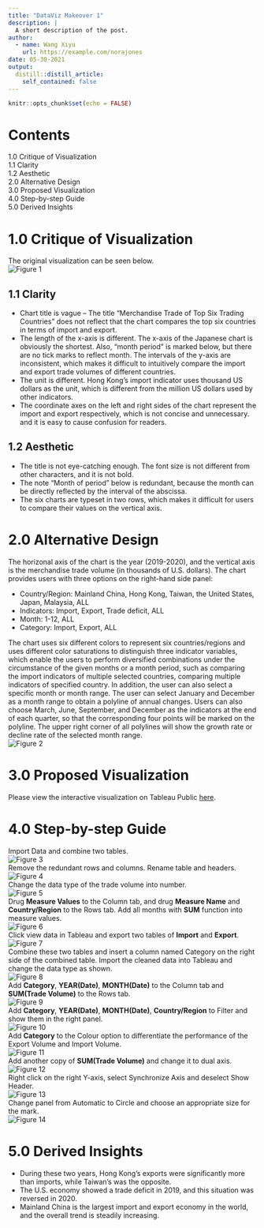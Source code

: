 ```yaml
---
title: "DataViz Makeover 1"
description: |
  A short description of the post.
author:
  - name: Wang Xiyu
    url: https://example.com/norajones
date: 05-30-2021
output:
  distill::distill_article:
    self_contained: false
---
```



```r
knitr::opts_chunk$set(echo = FALSE)
```

# Contents  
1.0 Critique of Visualization  
1.1 Clarity  
1.2 Aesthetic  
2.0 Alternative Design  
3.0 Proposed Visualization  
4.0 Step-by-step Guide  
5.0 Derived Insights  

# 1.0	 Critique of Visualization#
The original visualization can be seen below.  
![Figure 1](C:/Users/adminq/Desktop/Visual Analysis/DataViz Makeover/DataViz Makeover1/img/Picture1.jpg)

## 1.1 Clarity
* Chart title is vague – The title “Merchandise Trade of Top Six Trading Countries” does not reflect that the chart compares the top six countries in terms of import and export. 
* The length of the x-axis is different. The x-axis of the Japanese chart is obviously the shortest. Also, "month period" is marked below, but there are no tick marks to reflect month. The intervals of the y-axis are inconsistent, which makes it difficult to intuitively compare the import and export trade volumes of different countries.
* The unit is different. Hong Kong’s import indicator uses thousand US dollars as the unit, which is different from the million US dollars used by other indicators.
* The coordinate axes on the left and right sides of the chart represent the import and export respectively, which is not concise and unnecessary. and it is easy to cause confusion for readers.

## 1.2 Aesthetic
* The title is not eye-catching enough. The font size is not different from other characters, and it is not bold.
* The note "Month of period" below is redundant, because the month can be directly reflected by the interval of the abscissa.
* The six charts are typeset in two rows, which makes it difficult for users to compare their values on the vertical axis.

# 2.0 Alternative Design
The horizonal axis of the chart is the year (2019-2020), and the vertical axis is the merchandise trade volume (in thousands of U.S. dollars). The chart provides users with three options on the right-hand side panel:

* Country/Region: Mainland China, Hong Kong, Taiwan, the United States, Japan, Malaysia, ALL  
* Indicators: Import, Export, Trade deficit, ALL  
* Month: 1-12, ALL  
* Category: Import, Export, ALL  

The chart uses six different colors to represent six countries/regions and uses different color saturations to distinguish three indicator variables, which enable the users to perform diversified combinations under the circumstance of the given months or a month period, such as comparing the import indicators of multiple selected countries, comparing multiple indicators of specified country.
In addition, the user can also select a specific month or month range. The user can select January and December as a month range to obtain a polyline of annual changes. Users can also choose March, June, September, and December as the indicators at the end of each quarter, so that the corresponding four points will be marked on the polyline. The upper right corner of all polylines will show the growth rate or decline rate of the selected month range.  
![Figure 2](C:/Users/adminq/Desktop/Visual Analysis/DataViz Makeover/DataViz Makeover1/img/Picture2.jpg)

# 3.0 Proposed Visualization
Please view the interactive visualization on Tableau Public [here](https://public.tableau.com/app/profile/wang.xiyu/viz/Book2_16223555629660/Sheet1).

# 4.0 Step-by-step Guide
Import Data and combine two tables.  
![Figure 3](C:/Users/adminq/Desktop/Visual Analysis/DataViz Makeover/DataViz Makeover1/img/Picture3.jpg)  
Remove the redundant rows and columns. Rename table and headers.  
![Figure 4](C:/Users/adminq/Desktop/Visual Analysis/DataViz Makeover/DataViz Makeover1/img/Picture4.jpg)  
Change the data type of the trade volume into number.  
![Figure 5](C:/Users/adminq/Desktop/Visual Analysis/DataViz Makeover/DataViz Makeover1/img/Picture5.jpg)  
Drug **Measure Values** to the Column tab, and drug **Measure Name** and **Country/Region** to the Rows tab. Add all months with **SUM** function into measure values.  
![Figure 6](C:/Users/adminq/Desktop/Visual Analysis/DataViz Makeover/DataViz Makeover1/img/Picture6.jpg)  
Click view data in Tableau and export two tables of **Import** and **Export**.  
![Figure 7](C:/Users/adminq/Desktop/Visual Analysis/DataViz Makeover/DataViz Makeover1/img/Picture7.jpg)  
Combine these two tables and insert a column named Category on the right side of the combined table. Import the cleaned data into Tableau and change the data type as shown.  
![Figure 8](C:/Users/adminq/Desktop/Visual Analysis/DataViz Makeover/DataViz Makeover1/img/Picture8.jpg)  
Add **Category**, **YEAR(Date)**, **MONTH(Date)** to the Column tab and **SUM(Trade Volume)** to the Rows tab.  
![Figure 9](C:/Users/adminq/Desktop/Visual Analysis/DataViz Makeover/DataViz Makeover1/img/Picture9.jpg)  
Add **Category**, **YEAR(Date)**, **MONTH(Date)**, **Country/Region** to Filter and show them in the right panel.  
![Figure 10](C:/Users/adminq/Desktop/Visual Analysis/DataViz Makeover/DataViz Makeover1/img/Picture10.jpg)  
Add **Category** to the Colour option to differentiate the performance of the Export Volume and Import Volume.  
![Figure 11](C:/Users/adminq/Desktop/Visual Analysis/DataViz Makeover/DataViz Makeover1/img/Picture11.jpg)  
Add another copy of **SUM(Trade Volume)** and change it to dual axis.  
![Figure 12](C:/Users/adminq/Desktop/Visual Analysis/DataViz Makeover/DataViz Makeover1/img/Picture12.jpg)  
Right click on the right Y-axis, select Synchronize Axis and deselect Show Header.  
![Figure 13](C:/Users/adminq/Desktop/Visual Analysis/DataViz Makeover/DataViz Makeover1/img/Picture13.jpg)  
Change panel from Automatic to Circle and choose an appropriate size for the mark.  
![Figure 14](C:/Users/adminq/Desktop/Visual Analysis/DataViz Makeover/DataViz Makeover1/img/Picture14.jpg)  
 
# 5.0 Derived Insights
* During these two years, Hong Kong’s exports were significantly more than imports, while Taiwan’s was the opposite.
* The U.S. economy showed a trade deficit in 2019, and this situation was reversed in 2020.
* Mainland China is the largest import and export economy in the world, and the overall trend is steadily increasing.